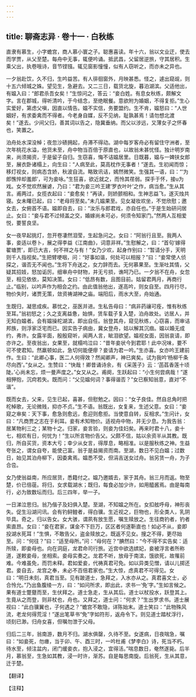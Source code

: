 ```yaml
---
---
---
```

title: 聊斋志异 · 卷十一 · 白秋练
---

直隶有慕生，小字蟾宫，商人慕小寰之子。聪惠喜读。年十六，翁以文业迂，使去而学贾，从父至楚。每舟中无事，辄便吟诵。抵武昌，父留居逆旅，守其居积。生乘父出，执卷哦诗，音节铿镪。辄见窗影憧憧，似有人窃听之，而亦未之异也。

一夕翁赴饮，久不归，生吟益苦。有人徘徊窗外，月映甚悉。怪之，遽出窥觇，则十五六倾城之姝。望见生，急避去。又二三日，载货北旋，暮泊湖滨。父适他出，有媪入曰：“郎君杀吾女矣！”生惊问之，答云：“妾白姓。有息女秋练，颇解文字。言在郡城，得听清吟，于今结念，至绝眠餐。意欲附为婚姻，不得复拒。”生心实爱好，第虑父嗔，因直以情告。媪不实信，务要盟约。生不肯，媪怒曰：“人世姻好，有求委禽而不得者。今老身自媒，反不见纳，耻孰甚焉！请勿想北渡矣！”遂去。少间父归，善其词以告之，隐冀垂纳。而父以涉远，又薄女子之怀春也，笑置之。

泊舟处水深没棹；夜忽沙碛拥起，舟滞不得动。湖中每岁客舟必有留住守洲者，至次年桃花水溢，他货未至，舟中物当百倍于原直也，以故翁未甚忧怪。独计明岁南来，尚须揭资，于是留子自归。生窃喜，悔不诘媪居里。日既暮，媪与一婢扶女郎至，展衣卧诸榻上，向生曰：“人病至此，莫高枕作无事者！”遂去。生初闻而惊；移灯视女，则病态含娇，秋波自流。略致讯诘，嫣然微笑。生强其一语，曰：“‘为郎憔悴却羞郎’，可为妾咏。”生狂喜，欲近就之，而怜其荏弱。探手于怀，接为戏。女不觉欢然展谑，乃曰：“君为妾三吟王建‘罗衣叶叶’之作，病当愈。”生从其言。甫两过，女揽衣起曰：“妾愈矣！”再读，则娇颤相和。生神志益飞，遂灭烛共寝。女未曙已起，曰：“老母将至矣。”未几媪果至。见女凝妆欢坐，不觉欣慰；邀女去，女俯首不语。媪即自去，曰：“汝乐与郎君戏，亦自任也。”于是生始研问居止。女曰：“妾与君不过倾盖之交，婚嫁尚未可必，何须令知家门。”然两人互相爱悦，要誓良坚。

女一夜早起挑灯，忽开卷凄然泪莹，生起急问之。女曰：“阿翁行且至。我两人事，妾适以卷卜，展之得李益《江南曲》，词意非祥。”生慰解之，曰：“首句‘嫁得翟塘贾’，即已大吉，何不祥之与有！”女乃少欢，起身作别曰：“暂请分手，天明则千人指视矣。”生把臂哽咽，问：“好事如谐，何处可以相报？”曰：“妾常使人侦探之，谐否无不闻也。”生将下舟送之，女力辞而去。无何慕果至。生渐吐其情，父疑其招妓，怒加诟厉。细审舟中财物，并无亏损，谯呵乃已。一夕翁不在舟，女忽至，相见依依，莫知决策。女曰：“低昂有数，且图目前。姑留君两月，再商行止。”临别，以吟声作为相会之约。由此值翁他出，遂高吟，则女自至。四月行尽，物价失时，诸贾无策，敛资祷湖神之庙。端阳后，雨水大至，舟始通。

生既归，凝思成疾。慕忧之，巫医并进。生私告母曰：“病非药禳可痊，惟有秋练至耳。”翁初怒之；久之支离益惫，始惧，赁车载子复入楚，泊舟故处。访居人，并无知白媪者。会有媪操柁湖滨，即出自任。翁登其舟，窥见秋练，心窃喜，而审诘邦族，则浮家泛宅而已。因实告子病由，冀女登舟，姑以解其沉痼。媪以婚无成约，弗许。女露半面，殷殷窥听，闻两人言，眦泪欲望。媪视女面，因翁哀请，即亦许之。至夜翁出，女果至，就榻呜泣曰：“昔年妾状今到君耶！此中况味，要不可不使君知。然羸顿如此，急切何能便瘳？妾请为君一吟。”生亦喜。女亦吟王建前作。生曰：“此卿心事，医二人何得效？然闻卿声，神已爽矣。试为我吟‘杨柳千条尽向西’。”女从之。生赞曰：“快哉！卿昔诵诗余，有《采莲子》云：‘菡萏香莲十顷陡。’心尚未忘，烦一曼声度之。”女又从之。甫阕，生跃起曰：“小生何尝病哉！”遂相狎抱，沉疴若失。既而问：“父见媪何词？事得谐否？”女已察知翁意，直对“不谐”。

既而女去，父来，见生已起，喜甚，但慰勉之。因曰：“女子良佳。然自总角时把柁棹歌，无论微贱，抑亦不贞。”生不语。翁既出，女复来，生述父意。女曰：“妾窥之审矣：天下事，愈急则愈远，愈迎则愈拒。当使意自转，反相求。”生问计，女曰：“凡商贾之志在于利耳。妾有术知物价。适视舟中物，并无少息。为我告翁：居某物利三之；某物十之。归家，妾言验，则妾为佳妇矣。再来时君十八，妾十七，相欢有日，何忧为！”生以所言物价告父。父颇不信，姑以余资半从其教。既归，所自买货，资本大亏；幸少从女言，得厚息，略相准。以是服秋练之神。生益夸张之，谓女自夸，能使己富。翁于是益揭资而南。至湖，数日不见白媪；过数日，始见其泊舟柳下，因委禽焉。媪悉不受，但涓吉送女过舟。翁另赁一舟，为子合卺。

女乃使翁益南，所应居货，悉籍付之。媪乃邀婿去，家于其舟。翁三月而返。物至楚，价已倍蓰。将归，女求载湖水；既归，每食必加少许，如用醯酱焉。由是每南行，必为致数坛而归。后三四年，举一子。

一日涕泣思归。翁乃偕子及妇俱入楚。至湖，不知媪之所在。女扣舷呼母，神形丧失。促生沿湖问讯。会有钓鲟鳇者，得白骥。生近视之，巨物也，形全类人，乳阴毕具。奇之，归以告女。女大骇，谓夙有放生愿，嘱生赎放之。生往商钓者，钓者索直昂。女曰：“妾在君家，谋金不下巨万，区区者何遂靳直也！如必不从，妾即投湖水死耳！”生惧，不敢告父，盗金赎放之。既返不见女。搜之不得，更尽始至。问：“何往？”曰：“适至母所。”问：“母何在？”腆然曰：“今不得不实告矣：适所赎，即妾母也。向在洞庭，龙君命司行旅。近宫中欲选嫔妃，妾被浮言者所称道，遂敕妾母，坐相索。妾母实奏之。龙君不听，放母于南滨，饿欲死，故罹前难。今难虽免，而罚未释。君如爱妾，代祷真君可免。如以异类见憎，请以儿掷还君。妾自去，龙宫之奉，未必不百倍君家也。”生大惊，虑真君不可得见。女曰：“明日未刻，真君当至。见有跛道士，急拜之，入水亦从之。真君喜文士，必合怜允。”乃出鱼腹绫一方，曰：“如问所求，即出此，求书一‘免’字。”生如言候之。果有道士蹩躠而至，生伏拜之。道士急走，生从其后。道士以杖投水，跃登其上。生竟从之而登，则非杖也，舟也。又拜之，道士问：“何求？”生出罗求书。道士展视曰：“此白骥翼也，子何遇之？”蟾宫不敢隐，详陈始末。道士笑曰：“此物殊风流，老龙何得荒淫！”遂出笔草书“免”字如符形，返舟令下。则见道士踏杖浮行，顷刻已渺。归舟女喜，但嘱勿泄于父母。

归后二三年，翁南游，数月不归。湖水俱罄，久待不至。女遂病，日夜喘急，嘱曰：“如妾死，勿瘗，当于卯、午、酉三时，一吟杜甫《梦李白》诗，死当不朽。待水至，倾注盆内，闭门缓妾衣，抱入浸之，宜得活。”喘息数日，奄然遂毙。后半月，慕翁至，生急如其教，浸一时许，渐苏。自是每思南旋。后翁死，生从其意，迁于楚。

【翻译】

【注释】

